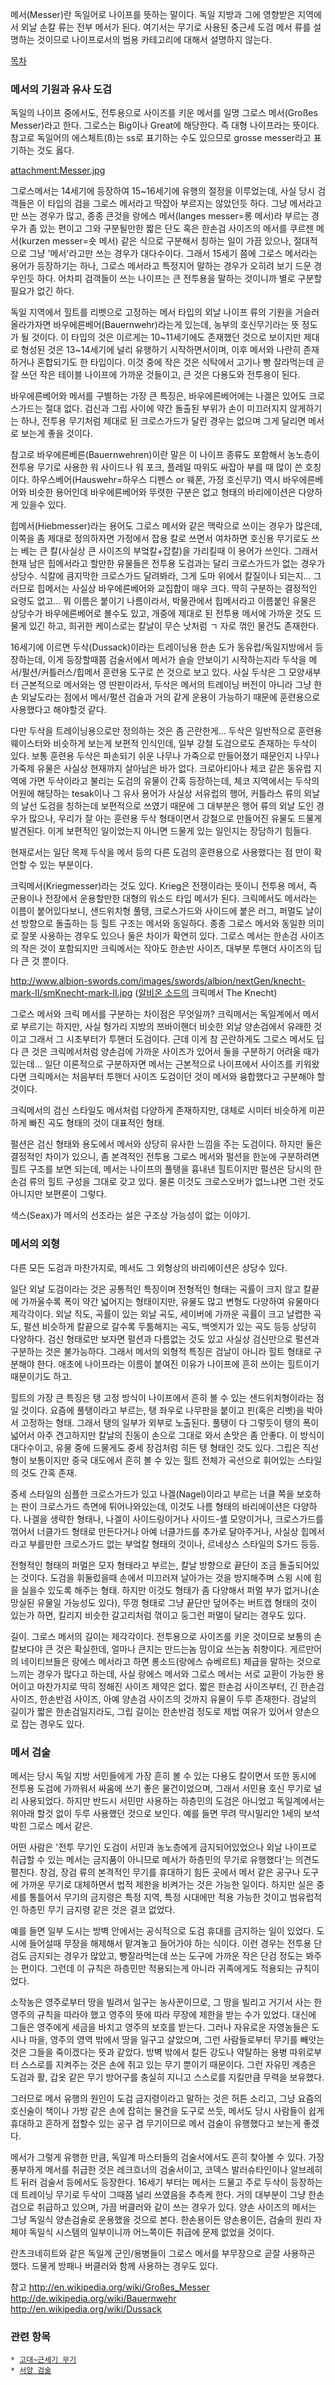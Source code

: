 메서(Messer)란 독일어로 나이프를 뜻하는 말이다. 독일 지방과 그에 영향받은 지역에서 외날 손칼 류는 전부 메서가 된다. 
여기서는 무기로 사용된 중근세 도검 메서 류를 설명하는 것이므로 나이프로서의 범용 카테고리에 대해서 설명하지 않는다.

[[목차]]

=== 메서의 기원과 유사 도검 ===
독일의 나이프 중에서도, 전투용으로 사이즈를 키운 메서를 일명 그로스 메서(Großes Messer)라고 한다. 그로스는 Big이나 Great에 해당한다. 즉 대형 나이프라는 뜻이다. 참고로 독일어의 에스체트(ß)는 ss로 표기하는 수도 있으므로 grosse messer라고 표기하는 것도 옳다.

attachment:Messer.jpg

그로스메서는 14세기에 등장하여 15~16세기에 유행의 절정을 이루었는데, 사실 당시 검객들은 이 타입의 검을 그로스 메서라고 딱잡아 부르지는 않았던듯 하다. 그냥 메서라고만 쓰는 경우가 많고, 종종 큰것을 랑에스 메서(langes messer=롱 메서)라 부르는 경우가 좀 있는 편이고 그와 구분될만한 짧은 단도 혹은 한손검 사이즈의 메서를 쿠르젠 메서(kurzen messer=숏 메서) 같은 식으로 구분해서 칭하는 일이 가끔 있으나, 절대적으로 그냥 '메서'라고만 쓰는 경우가 대다수이다. 그래서 15세기 쯤에 그로스 메서라는 용어가 등장하기는 하나, 그로스 메서라고 특정지어 말하는 경우가 오히려 보기 드문 경우인듯 하다. 어차피 검객들이 쓰는 나이프는 큰 전투용을 말하는 것이니까 별로 구분할 필요가 없긴 하다.

독일 지역에서 힐트를 리벳으로 고정하는 메서 타입의 외날 나이프 류의 기원을 거슬러올라가자면 바우에른베어(Bauernwehr)라는게 있는데, 농부의 호신무기라는 뜻 정도가 될 것이다. 이 타입의 것은 이르게는 10~11세기에도 존재했던 것으로 보이지만 제대로 형성된 것은 13~14세기에 널리 유행하기 시작하면서이며, 이후 메서와 나란히 존재하거나 혼합되기도 한 타입이다. 이것 중에 작은 것은 식탁에서 고기나 빵 잘라먹는데 곧잘 쓰던 작은 테이블 나이프에 가까운 것들이고, 큰 것은 다용도와 전투용이 된다.

바우에른베어와 메서를 구별하는 가장 큰 특징은, 바우에른베어에는 나겔은 있어도 크로스가드는 절대 없다. 검신과 그립 사이에 약간 돌출된 부위가 손이 미끄러지지 않게하기는 하나, 전투용 무기처럼 제대로 된 크로스가드가 달린 경우는 없으며 그게 달리면 메서로 보는게 좋을 것이다. 

참고로 바우에른베른(Bauernwehren)이란 말은 이 나이프 종류도 포함해서 농노층이 전투용 무기로 사용한 워 사이드나 워 포크, 플레일 따위도 싸잡아 부를 때 많이 쓴 호칭이다. 하우스베어(Hauswehr=하우스 디펜스 or 웨폰, 가정 호신무기) 역시 바우에른베어와 비슷한 용어인데 바우에른베어와 뚜렷한 구분은 없고 형태의 바리에이션은 다양하게 있을수 있다.

힙메서(Hiebmesser)라는 용어도 그로스 메서와 같은 맥락으로 쓰이는 경우가 많은데, 이쪽을 좀 제대로 정의하자면 가정에서 잡용 칼로 쓰면서 여차하면 호신용 무기로도 쓰는 베는 큰 칼(사실상 큰 사이즈의 부엌칼+잡칼)을 가리킬때 이 용어가 쓰인다. 그래서 현재 남은 힙메서라고 할만한 유물들은 전투용 도검과는 달리 크로스가드가 없는 경우가 상당수. 식칼에 큼지막한 크로스가드 달려봐라, 그게 도마 위에서 칼질이나 되는지... 그러므로 힙메서는 사실상 바우에른베어와 교집합이 매우 크다. 딱히 구분하는 결정적인 요령도 없고... 뭐 이름은 붙이기 나름이라서, 박물관에서 힙메서라고 이름붙인 유물은 상당수가 바우에른베어로 볼수도 있고, 개중에 제대로 된 전투용 메서에 가까운 것도 드물게 있긴 하고, 희귀한 케이스로는 칼날이 무슨 낫처럼 ㄱ 자로 꺾인 물건도 존재한다.

16세기에 이르면 두삭(Dussack)이라는 트레이닝용 한손 도가 동유럽/독일지방에서 등장하는데, 이게 등장할때쯤 검술서에서 메서가 슬슬 안보이기 시작하는지라 두삭을 메서/펄션/커틀러스/힙메서 훈련용 도구로 쓴 것으로 보고 있다. 사실 두삭은 그 모양새부터 근본적으로 메서와는 영 딴판이라서, 두삭은 메서의 트레이닝 버전이 아니라 그냥 한손 외날도라는 점에서 메서/펄션 검술과 거의 같게 운용이 가능하기 때문에 훈련용으로 사용했다고 해야할것 같다.

다만 두삭을 트레이닝용으로만 정의하는 것은 좀 곤란한게... 두삭은 일반적으로 훈련용 웨이스터와 비슷하게 보는게 보편적 인식인데, 일부 강철 도검으로도 존재하는 두삭이 있다. 보통 훈련용 두삭은 파손되기 쉬운 나무나 가죽으로 만들어졌기 때문인지 나무나 가죽제 유물은 사실상 현재까지 살아남은 바가 없다. 크로아티아나 체코 같은 동유럽 지역에 가면 두삭이라고 불리는 도검의 유물이 간혹 등장하는데, 체코 지역에서는 두삭의 어원에 해당하는 tesak이나 그 유사 용어가 사실상 서유럽의 행어, 커틀라스 류의 외날의 날선 도검을 칭하는데 보편적으로 쓰였기 때문에 그 대부분은 행어 류의 외날 도인 경우가 많으나, 우리가 잘 아는 훈련용 두삭 형태이면서 강철으로 만들어진 유물도 드물게 발견된다. 이게 보편적인 일이었는지 아니면 드물게 있는 일인지는 장담하기 힘들다.

현재로서는 일단 목제 두삭을 메서 등의 다른 도검의 훈련용으로 사용했다는 점 만이 확언할 수 있는 부분이다.

크릭메서(Kriegmesser)라는 것도 있다. Krieg은 전쟁이라는 뜻이니 전투용 메서, 즉 군용이나 전장에서 운용할만한 대형의 워소드 타입 메서가 된다. 크릭메서도 메서라는 이름이 붙어있다보니, 샌드위치형 풀탱, 크로스가드와 사이드에 붙은 러그, 퍼멀도 날이 선 방향으로 돌출하는 등 힐트 구조는 메서와 동일하다. 종종 그로스 메서와 동일한 의미로 잘못 사용하는 경우도 있으나 둘은 차이가 확연히 있다. 그로스 메서는 한손검 사이즈의 작은 것이 포함되지만 크릭메서는 작아도 한손반 사이즈, 대부분 투핸더 사이즈의 딥다 큰 것 뿐이다.

http://www.albion-swords.com/images/swords/albion/nextGen/knecht-mark-II/smKnecht-mark-II.jpg
([[알비온 소드]]의 크릭메서 The Knecht)

그로스 메서와 크릭 메서를 구분하는 차이점은 무엇일까? 크릭메서는 독일계에서 메서로 부르기는 하지만, 사실 헝가리 지방의 쯔바이핸더 비슷한 외날 양손검에서 유래한 것이고 그래서 그 시초부터가 투핸더 도검이다. 근데 이게 참 곤란하게도 그로스 메서도 딥다 큰 것은 크릭메서처럼 양손검에 가까운 사이즈가 있어서 둘을 구분하기 어려울 때가 있는데... 일단 이론적으로 구분하자면 메서는 근본적으로 나이프에서 사이즈를 키워왔다면 크릭메서는 처음부터 투핸더 사이즈 도검이던 것이 메서와 융합했다고 구분해야 할 것이다.

크릭메서의 검신 스타일도 메서처럼 다양하게 존재하지만, 대체로 시미터 비슷하게 미끈하게 빠진 곡도 형태의 것이 대표적인 형태.

펄션은 검신 형태와 용도에서 메서와 상당히 유사한 느낌을 주는 도검이다. 하지만 둘은 결정적인 차이가 있으니, 좀 본격적인 전투용 그로스 메서와 펄션을 한눈에 구분하려면 힐트 구조를 보면 되는데, 메서는 나이프의 풀탱을 흉내낸 힐트이지만 펄션은 당시의 한손검 류의 힐트 구성을 그대로 갖고 있다. 물론 이것도 크로스오버가 없느냐면 그런 것도 아니지만 보편론이 그렇다.

색스(Seax)가 메서의 선조라는 설은 구조상 가능성이 없는 이야기.

=== 메서의 외형 ===

다른 모든 도검과 마찬가지로, 메서도 그 외형상의 바리에이션은 상당수 있다.

일단 외날 도검이라는 것은 공통적인 특징이며 전형적인 형태는 곡률이 크지 않고 칼끝에 가까울수록 폭이 약간 넓어지는 형태이지만, 유물도 많고 변형도 다양하여 유물마다 제각각이다. 외날 직도, 곡률이 있는 외날 곡도, 세이버에 가까운 곡률이 크고 날렵한 곡도, 펄션 비슷하게 칼끝으로 갈수록 두툼해지는 곡도, 백엣지가 있는 곡도 등등 상당히 다양하다. 검신 형태로만 보자면 펄션과 다름없는 것도 있고 사실상 검신만으로 펄션과 구분하는 것은 불가능하다. 그래서 메서의 외형적 특징은 검날이 아니라 힐트 형태로 구분해야 한다. 애초에 나이프라는 이름이 붙여진 이유가 나이프에 흔히 쓰이는 힐트이기 때문이기도 하고.

힐트의 가장 큰 특징은 탱 고정 방식이 나이프에서 흔히 볼 수 있는 샌드위치형이라는 점일 것이다. 요즘에 풀탱이라고 부르는, 탱 좌우로 나무판을 붙이고 핀(혹은 리벳)을 박아서 고정하는 형태. 그래서 탱의 일부가 외부로 노출된다. 풀탱이 다 그렇듯이 탱의 폭이 넓어서 아주 견고하지만 칼날의 진동이 손으로 그대로 와서 손맛은 좀 안좋다. 이 방식이 대다수이고, 유물 중에 드물게도 중세 장검처럼 히든 탱 형태인 것도 있다. 그립은 직선형이 보통이지만 중국 대도에서 흔히 볼 수 있는 힐트 전체가 곡선으로 휘어있는 스타일의 것도 간혹 존재.

중세 스타일의 심플한 크로스가드가 있고 나겔(Nagel)이라고 부르는 너클 쪽을 보호하는 판이 크로스가드 측면에 튀어나와있는데, 이것도 나름 형태의 바리에이션은 다양하다. 나겔을 생략한 형태나, 나겔이 사이드링이거나 사이드-셸 모양이거나, 크로스가드를 꺾어서 너클가드 형태로 만든다거나 아예 너클가드를 추가로 달아주거나, 사실상 힙메서라고 부를만한 크로스가드 없는 부엌칼 형태의 것이나, 르네상스 스타일의 S가드 등등.

전형적인 형태의 퍼멀은 모자 형태라고 부르는, 칼날 방향으로 끝단이 조금 돌출되어있는 것이다. 도검을 휘둘렀을때 손에서 미끄러져 날아가는 것을 방지해주며 스윙 시에 힘을 실을수 있도록 해주는 형태. 하지만 이것도 형태가 좀 다양해서 퍼멀 부가 없거나(손망실된 유물일 가능성도 있다), 뚜껑 형태로 그냥 끝단만 덮어주는 버트캡 형태의 것이 있는가 하면, 킬리지 비슷한 갈고리처럼 꺾이고 둥그런 퍼멀이 달리는 경우도 있다.

길이. 그로스 메서의 길이는 제각각이다. 전투용으로 사이즈를 키운 것이므로 보통의 손칼보다야 큰 것은 확실한데, 얼마나 큰지는 만드는놈 맘이요 쓰는놈 취향이다. 게르만어의 네이티브들은 랑에스 메서라고 하면 롱소드(랑에스 슈베르트) 체급을 말하는 것으로 느끼는 경우가 많다고 하는데, 사실 랑에스 메서와 그로스 메서는 서로 교환이 가능한 용어이고 마찬가지로 딱히 정해진 사이즈 제약은 없다. 짧은 한손검 사이즈부터, 긴 한손검 사이즈, 한손반검 사이즈, 아예 양손검 사이즈의 것까지 유물이 두루 존재한다. 검날의 길이가 짧은 한손검일지라도, 그립 길이는 한손반검 정도로 제법 여유가 있어서 양손으로 잡는 경우도 있다.

=== 메서 검술 ===

메서는 당시 독일 지방 서민들에게 가장 흔히 볼 수 있는 다용도 칼이면서 또한 동시에 전투용 도검에 가까워서 싸움에 쓰기 좋은 물건이었으며, 그래서 서민용 호신 무기로 널리 사용되었다. 하지만 반드시 서민만 사용하는 하층민의 도검은 아니었고 독일계에서는 위아래 할것 없이 두루 사용했던 것으로 보인다. 예를 들면 무려 막시밀리안 1세의 보석박힌 그로스 메서 같은.

어떤 사람은 '전투 무기인 도검이 서민과 농노층에게 금지되어있었으나 외날 나이프로 취급할 수 있는 메서는 금지품이 아니므로 메서가 하층민의 무기로 유행했다'는 의견도 펼친다. 창검, 장검 류의 본격적인 무기를 휴대하기 힘든 곳에서 메서 같은 공구나 도구에 가까운 무기로 대체하면서 법적 제한을 비켜가는 것은 가능한 일이다. 하지만 실은 중세를 통틀어서 무기의 금지령은 특정 지역, 특정 시대에만 적용 가능한 것이고 범유럽적인 하층민 무기 금지령 같은 것은 결코 없었다.

예를 들면 일부 도시는 방벽 안에서는 공식적으로 도검 휴대를 금지하는 일이 있었다. 도시에 들어설때 무장을 해제해서 맡겨놓고 들어가야 하는 식이다. 이런 경우는 전투용 단검도 금지되는 경우가 많았고, 빵잘라먹는데 쓰는 도구에 가까운 작은 단검 정도는 봐주는 편이다. 그런데 이 규칙은 하층민만 적용되는게 아니라 귀족에게도 적용되는 규칙이었다.

소작농은 영주로부터 땅을 빌려서 일구는 농사꾼이므로, 그 땅을 빌리고 거기서 사는 한 영주의 규칙을 따라야 했고 영주의 뜻에 따라 무장에 제한을 받는 수가 있었다. 대신에 그들은 영주에게 세금을 바치고 영주의 보호를 받는다. 그러나 자유로운 자영농들은 도시나 마을, 영주의 영역 밖에서 땅을 일구고 살았으며, 그런 사람들로부터 무기를 빼앗는 것은 그들을 죽이겠다는 뜻과 같았다. 방벽 밖에서 칼든 강도나 약탈하는 용병 따위로부터 스스로를 지켜주는 것은 손에 쥐고 있는 무기 뿐이기 때문이다. 그런 자유민 계층은 도검과 활, 갑옷 같은 무기 방어구를 충실히 지니고 스스로를 지킬만큼 무력을 보유했다.

그러므로 메서 유행의 원인이 도검 금지령이라고 말하는 것은 허튼 소리고, 그냥 요즘의 호신술이 책이나 가방 같은 손에 잡히는 물건을 도구로 쓰듯, 메서도 당시 사람들이 쉽게 휴대하고 흔하게 접할수 있는 공구 겸 무기이므로 메서 검술이 유행했다고 보는게 좋겠다.

메서가 그렇게 유행한 만큼, 독일계 마스터들의 검술서에서도 흔히 찾아볼 수 있다. 가장 풍부하게 메서를 취급한 것은 레크흐너의 검술서이고, 코덱스 발러슈타인이나 알브레히트 뒤러 검술서 등에서도 등장한다. 16세기 부터는 메서는 드물고 주로 두삭이 등장하는데 트레이닝 무기로 두삭이 그때쯤 널리 쓰였음을 추측케 한다. 거의 대부분이 그냥 한손검으로 취급하고 있으며, 가끔 버클러와 같이 쓰는 경우가 있다. 양손 사이즈의 메서는 그냥 독일식 양손검술로 운용했을 것으로 본다. 한손용이든 양손용이든, 검술의 원리 자체야 독일식 시스템의 일부이니까 어느쪽이든 취급에 문제 없었을 것이다.

{{{#!HTML
<object width="480" height="385"><param name="movie" value="http://www.youtube.com/v/38sVdx7nzhQ&hl=ko_KR&fs=1&"></param><param name="allowFullScreen" value="true"></param><param name="allowscriptaccess" value="always"></param><embed src="http://www.youtube.com/v/38sVdx7nzhQ&hl=ko_KR&fs=1&" type="application/x-shockwave-flash" allowscriptaccess="always" allowfullscreen="true" width="480" height="385"></embed></object>
}}}


란츠크네히트와 같은 독일계 군인/용병들이 그로스 메서를 부무장으로 곧잘 사용하곤 했다. 드물게 방패나 버클러와 함께 사용하는 경우도 있다.


참고
http://en.wikipedia.org/wiki/Großes_Messer
http://de.wikipedia.org/wiki/Bauernwehr
http://en.wikipedia.org/wiki/Dussack 

=== 관련 항목 ===

 * [[고대~근세기 무기]]
 * [[서양 검술]]
